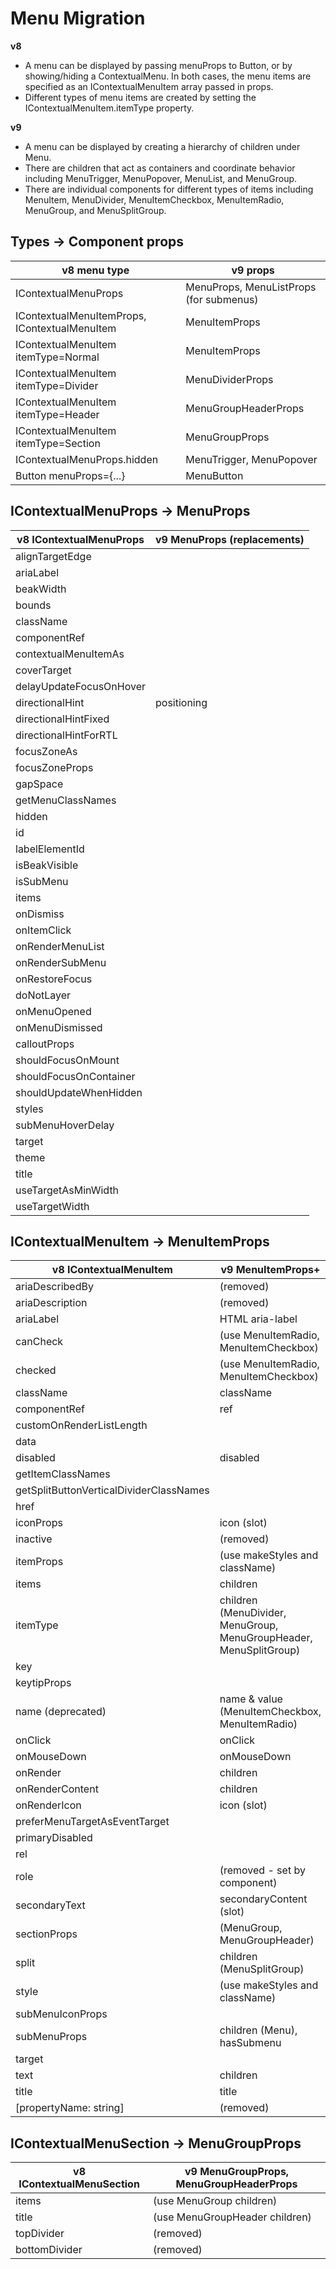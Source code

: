
<Meta title="Concepts/Migration/from v8/Components/Menu Migration" />

# Menu Migration

**v8**

- A menu can be displayed by passing menuProps to Button, or by showing/hiding a ContextualMenu.
  In both cases, the menu items are specified as an IContextualMenuItem array passed in props.
- Different types of menu items are created by setting the IContextualMenuItem.itemType property.

**v9**

- A menu can be displayed by creating a hierarchy of children under Menu.
- There are children that act as containers and coordinate behavior including MenuTrigger, MenuPopover, MenuList, and MenuGroup.
- There are individual components for different types of items including MenuItem, MenuDivider, MenuItemCheckbox, MenuItemRadio, MenuGroup, and MenuSplitGroup.

## Types -> Component props

| v8 menu type                                  | v9 props                                |
| --------------------------------------------- | --------------------------------------- |
| IContextualMenuProps                          | MenuProps, MenuListProps (for submenus) |
| IContextualMenuItemProps, IContextualMenuItem | MenuItemProps                           |
| IContextualMenuItem itemType=Normal           | MenuItemProps                           |
| IContextualMenuItem itemType=Divider          | MenuDividerProps                        |
| IContextualMenuItem itemType=Header           | MenuGroupHeaderProps                    |
| IContextualMenuItem itemType=Section          | MenuGroupProps                          |
| IContextualMenuProps.hidden                   | MenuTrigger, MenuPopover                |
| Button menuProps={...}                        | MenuButton                              |

## IContextualMenuProps -> MenuProps

| v8 IContextualMenuProps | v9 MenuProps (replacements) |
| ----------------------- | --------------------------- |
| alignTargetEdge         |                             |
| ariaLabel               |                             |
| beakWidth               |                             |
| bounds                  |                             |
| className               |                             |
| componentRef            |                             |
| contextualMenuItemAs    |                             |
| coverTarget             |                             |
| delayUpdateFocusOnHover |                             |
| directionalHint         | positioning                 |
| directionalHintFixed    |                             |
| directionalHintForRTL   |                             |
| focusZoneAs             |                             |
| focusZoneProps          |                             |
| gapSpace                |                             |
| getMenuClassNames       |                             |
| hidden                  |                             |
| id                      |                             |
| labelElementId          |                             |
| isBeakVisible           |                             |
| isSubMenu               |                             |
| items                   |                             |
| onDismiss               |                             |
| onItemClick             |                             |
| onRenderMenuList        |                             |
| onRenderSubMenu         |                             |
| onRestoreFocus          |                             |
| doNotLayer              |                             |
| onMenuOpened            |                             |
| onMenuDismissed         |                             |
| calloutProps            |                             |
| shouldFocusOnMount      |                             |
| shouldFocusOnContainer  |                             |
| shouldUpdateWhenHidden  |                             |
| styles                  |                             |
| subMenuHoverDelay       |                             |
| target                  |                             |
| theme                   |                             |
| title                   |                             |
| useTargetAsMinWidth     |                             |
| useTargetWidth          |                             |

## IContextualMenuItem -> MenuItemProps

| v8 IContextualMenuItem                  | v9 MenuItemProps+                                                  |
| --------------------------------------- | ------------------------------------------------------------------ |
| ariaDescribedBy                         | (removed)                                                          |
| ariaDescription                         | (removed)                                                          |
| ariaLabel                               | HTML aria-label                                                    |
| canCheck                                | (use MenuItemRadio, MenuItemCheckbox)                              |
| checked                                 | (use MenuItemRadio, MenuItemCheckbox)                              |
| className                               | className                                                          |
| componentRef                            | ref                                                                |
| customOnRenderListLength                |                                                                    |
| data                                    |                                                                    |
| disabled                                | disabled                                                           |
| getItemClassNames                       |                                                                    |
| getSplitButtonVerticalDividerClassNames |                                                                    |
| href                                    |                                                                    |
| iconProps                               | icon (slot)                                                        |
| inactive                                | (removed)                                                          |
| itemProps                               | (use makeStyles and className)                                     |
| items                                   | children                                                           |
| itemType                                | children (MenuDivider, MenuGroup, MenuGroupHeader, MenuSplitGroup) |
| key                                     |                                                                    |
| keytipProps                             |                                                                    |
| name (deprecated)                       | name & value (MenuItemCheckbox, MenuItemRadio)                     |
| onClick                                 | onClick                                                            |
| onMouseDown                             | onMouseDown                                                        |
| onRender                                | children                                                           |
| onRenderContent                         | children                                                           |
| onRenderIcon                            | icon (slot)                                                        |
| preferMenuTargetAsEventTarget           |                                                                    |
| primaryDisabled                         |                                                                    |
| rel                                     |                                                                    |
| role                                    | (removed - set by component)                                       |
| secondaryText                           | secondaryContent (slot)                                            |
| sectionProps                            | (MenuGroup, MenuGroupHeader)                                       |
| split                                   | children (MenuSplitGroup)                                          |
| style                                   | (use makeStyles and className)                                     |
| subMenuIconProps                        |                                                                    |
| subMenuProps                            | children (Menu), hasSubmenu                                        |
| target                                  |                                                                    |
| text                                    | children                                                           |
| title                                   | title                                                              |
| [propertyName: string]                  | (removed)                                                          |

## IContextualMenuSection -> MenuGroupProps

| v8 IContextualMenuSection | v9 MenuGroupProps, MenuGroupHeaderProps |
| ------------------------- | --------------------------------------- |
| items                     | (use MenuGroup children)                |
| title                     | (use MenuGroupHeader children)          |
| topDivider                | (removed)                               |
| bottomDivider             | (removed)                               |

